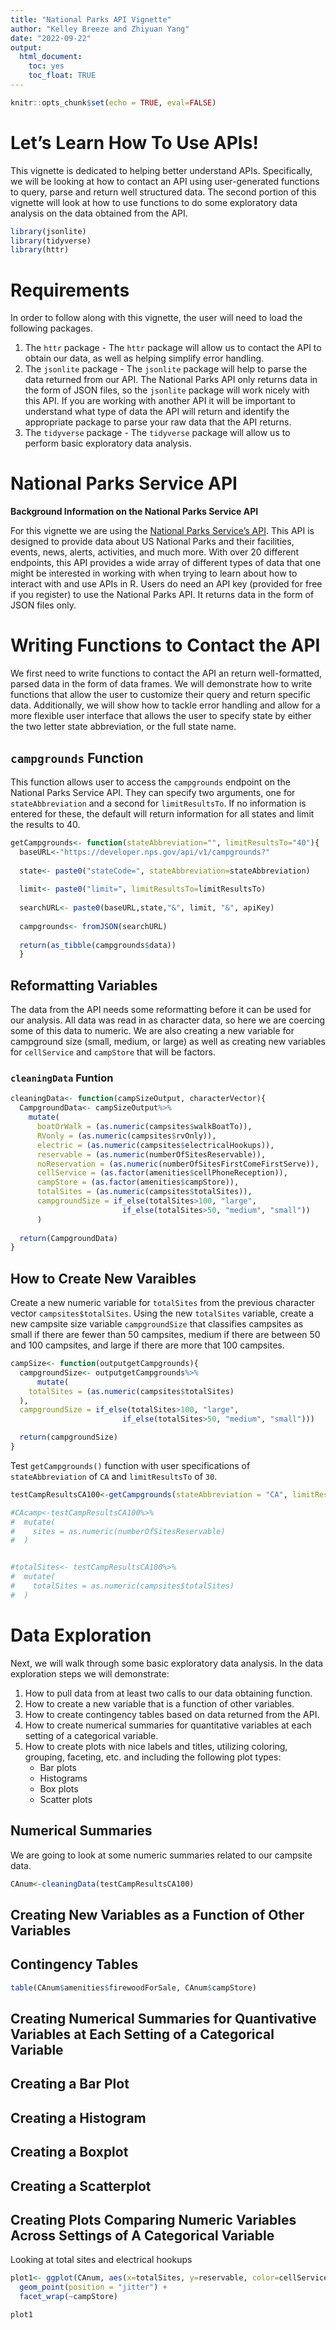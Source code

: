 ```yaml
---
title: "National Parks API Vignette"
author: "Kelley Breeze and Zhiyuan Yang"
date: "2022-09-22"
output: 
  html_document: 
    toc: yes 
    toc_float: TRUE
---
```


```r
knitr::opts_chunk$set(echo = TRUE, eval=FALSE)
```

# Let's Learn How To Use APIs!

This vignette is dedicated to helping better understand APIs. Specifically, we will be looking at how to contact an API using user-generated functions to query, parse and return well structured data. The second portion of this vignette will look at how to use functions to do some exploratory data analysis on the data obtained from the API. 

```r
library(jsonlite)
library(tidyverse)
library(httr)
```


# Requirements


In order to follow along with this vignette, the user will need to load the following packages.  

1.  The `httr` package - The `httr` package will allow us to contact the API to obtain our data, as well as helping simplify error handling.  
2.  The `jsonlite` package - The `jsonlite` package will help to parse the data returned from our API. The National Parks API only returns data in the form of JSON files, so the `jsonlite` package will work nicely with this API. If you are working with another API it will be important to understand what type of data the API will return and identify the appropriate package to parse your raw data that the API returns.  
3.  The `tidyverse` package - The `tidyverse` package will allow us to perform basic exploratory data analysis.




# National Parks Service API

**Background Information on the National Parks Service API**

For this vignette we are using the [National Parks Service's API](https://www.nps.gov/subjects/developer/api-documentation.htm). This API is designed to provide data about US National Parks and their facilities, events, news, alerts, activities, and much more. With over 20 different endpoints, this API provides a wide array of different types of data that one might be interested in working with when trying to learn about how to interact with and use APIs in R. Users do need an API key (provided for free if you register) to use the National Parks API. It returns data in the form of JSON files only.  


# Writing Functions to Contact the API 


We first need to write functions to contact the API an return well-formatted, parsed data in the form of data frames. We will demonstrate how to write functions that allow the user to customize their query and return specific data. Additionally, we will show how to tackle error handling and allow for a more flexible user interface that allows the user to specify state by either the two letter state abbreviation, or the full state name.  


## `campgrounds` Function
This function allows user to access the `campgrounds` endpoint on the National Parks Service API. They can specify two arguments, one for `stateAbbreviation` and a second for `limitResultsTo`. If no information is entered for these, the default will return information for all states and limit the results to 40.

```r
getCampgrounds<- function(stateAbbreviation="", limitResultsTo="40"){
  baseURL<-"https://developer.nps.gov/api/v1/campgrounds?"
  
  state<- paste0("stateCode=", stateAbbreviation=stateAbbreviation)
  
  limit<- paste0("limit=", limitResultsTo=limitResultsTo)
  
  searchURL<- paste0(baseURL,state,"&", limit, "&", apiKey)
  
  campgrounds<- fromJSON(searchURL)
  
  return(as_tibble(campgrounds$data))
  }

```


## Reformatting Variables

The data from the API needs some reformatting before it can be used for our analysis. All data was read in as character data, so here we are coercing some of this data to numeric. We are also creating a new variable for campground size (small, medium, or large) as well as creating new variables for `cellService` and `campStore` that will be factors.  


### `cleaningData` Funtion
```r
cleaningData<- function(campSizeOutput, characterVector){
  CampgroundData<- campSizeOutput%>%
    mutate(
      boatOrWalk = (as.numeric(campsites$walkBoatTo)),
      RVonly = (as.numeric(campsites$rvOnly)),
      electric = (as.numeric(campsites$electricalHookups)),
      reservable = (as.numeric(numberOfSitesReservable)),
      noReservation = (as.numeric(numberOfSitesFirstComeFirstServe)),
      cellService = (as.factor(amenities$cellPhoneReception)),
      campStore = (as.factor(amenities$campStore)),
      totalSites = (as.numeric(campsites$totalSites)),
      campgroundSize = if_else(totalSites>100, "large",
                         if_else(totalSites>50, "medium", "small"))
      )
    
  return(CampgroundData)
}
```


## How to Create New Varaibles  
Create a new numeric variable for `totalSites` from the previous character vector `campsites$totalSites`. Using the new `totalSites` variable, create a new campsite size variable `campgroundSize` that classifies campsites as small if there are fewer than 50 campsites, medium if there are between 50 and 100 campsites, and large if there are more that 100 campsites.
```r
campSize<- function(outputgetCampgrounds){
  campgroundSize<- outputgetCampgrounds%>%
      mutate(
    totalSites = (as.numeric(campsites$totalSites)
  ),
  campgroundSize = if_else(totalSites>100, "large",
                         if_else(totalSites>50, "medium", "small")))

  return(campgroundSize)
}


```


Test `getCampgrounds()` function with user specifications of `stateAbbreviation` of `CA` and `limitResultsTo` of `30`.

```r
testCampResultsCA100<-getCampgrounds(stateAbbreviation = "CA", limitResultsTo = "100")

#CAcamp<-testCampResultsCA100%>%
#  mutate(
#    sites = as.numeric(numberOfSitesReservable)
#  )


#totalSites<- testCampResultsCA100%>%
#  mutate(
#    totalSites = as.numeric(campsites$totalSites)
#  )
```




# Data Exploration


Next, we will walk through some basic exploratory data analysis. In the data exploration steps we will demonstrate:  


1.  How to pull data from at least two calls to our data obtaining function.  
2.  How to create a new variable that is a function of other variables.  
3.  How to create contingency tables based on data returned from the API.  
4.  How to create numerical summaries for quantitative variables at each setting of a categorical variable.  
5.  How to create plots with nice labels and titles, utilizing coloring, grouping, faceting, etc. and including the following plot types:  
    +  Bar plots  
    +  Histograms  
    +  Box plots  
    +  Scatter plots  


## Numerical Summaries
We are going to look at some numeric summaries related to our campsite data. 

```r
CAnum<-cleaningData(testCampResultsCA100)
```


## Creating New Variables as a Function of Other Variables  


## Contingency Tables

```r
table(CAnum$amenities$firewoodForSale, CAnum$campStore)
```


## Creating Numerical Summaries for Quantivative Variables at Each Setting of a Categorical Variable  


## Creating a Bar Plot  

## Creating a Histogram  

## Creating a Boxplot  

## Creating a Scatterplot  


## Creating Plots Comparing Numeric Variables Across Settings of A Categorical Variable

Looking at total sites and electrical hookups
```r
plot1<- ggplot(CAnum, aes(x=totalSites, y=reservable, color=cellService)) + 
  geom_point(position = "jitter") + 
  facet_wrap(~campStore)

plot1
```


